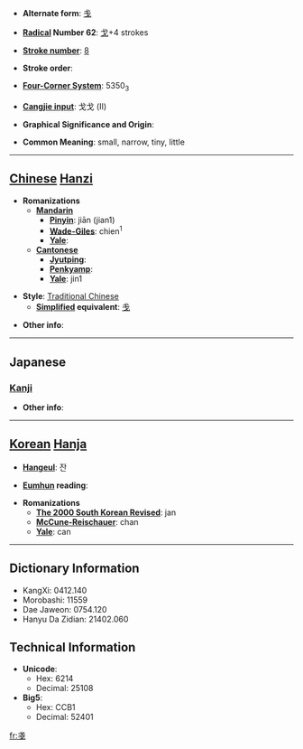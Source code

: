 * '''Alternate form''': [[戋]]

* '''[[Wiktionary:Chinese radical index| Radical]] Number 62''': [[Wiktionary:Chinese radical index 戈|戈]]+4 strokes

* '''[[Wiktionary:Chinese total strokes index|Stroke number]]''': [[Wiktionary:Chinese total strokes index 8|8]]

* '''Stroke order''': 

* '''[[Wiktionary:Chinese four corner index|Four-Corner System]]''': 5350<sub>3</sub>

* '''[[Wiktionary:Chinese Cangjie index|Cangjie input]]''': 戈戈 (II)

* '''Graphical Significance and Origin''': 

* '''Common Meaning''': small, narrow, tiny, little

----

== [[Chinese]] [[Hanzi]] ==

* '''Romanizations'''
** '''[[Mandarin]]'''
*** '''[[Pinyin]]''': jiān (jian1)
*** '''[[Wade-Giles]]''': chien<sup>1</sup>
*** '''[[Yale]]''': 
** '''[[Cantonese]]'''
*** '''[[Jyutping]]''':
*** '''[[Penkyamp]]''': 
*** '''[[Yale]]''': jin1

* '''Style''': [[Traditional Chinese]] 
** '''[[Simplified Chinese|Simplified]] equivalent''': [[戋]]

* '''Other info''': 

----

==Japanese==
===[[Kanji]]===
{{kanji|on readings=[[さん]] (san), [[せん]] (sen), [[ざん]] (zan)|kun readings=[[そこなう]] (sokonau), [[あまり]] (amari), [[せまい]] (semai)}}

* '''Other info''':  

----

== [[Korean]] [[Hanja]] ==

* '''[[Hangeul]]''': 잔

* '''[[Eumhun]] reading''': 

* '''Romanizations'''
** '''[[The 2000 South Korean Revised Romanization|The 2000 South Korean Revised]]''': jan
** '''[[McCune-Reischauer]]''': chan
** '''[[Yale]]''': can

----

== Dictionary Information ==

* KangXi: 0412.140
* Morobashi: 11559
* Dae Jaweon: 0754.120
* Hanyu Da Zidian: 21402.060

== Technical Information ==

* '''Unicode''':
** Hex: 6214
** Decimal: 25108
* '''Big5''':
** Hex: CCB1
** Decimal: 52401

[[fr:戔]]